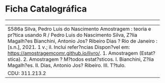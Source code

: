 # Ficha Catalográfica

----------

---------------------------------------------------------------------------------
S586a  Silva, Pedro Luis do Nascimento
  Amostragem : teoria e pr?tica usando R / Pedro Luis do Nascimento Silva,   Z?lia  Magalh?es Bianchini, Antonio Jos? Ribeiro Dias ? Rio de Janeiro : [s.n.], 2021.
                 1 v.; il.
                 Inclui refer?ncias
                   Dispon?vel em: <https://amostragemcomr.github.io/livro/>.
               1. Amostragem (Estat?stica). 2. Amostragem ? M?todos estat?sticos. I. Bianchini, Z?lia Magalh?es. II. Dias, Antonio Jos? Ribeiro. III. T?tulo.
                                                   
                                                  CDU: 311.213.2
---------------------------------------------------------------------------------




